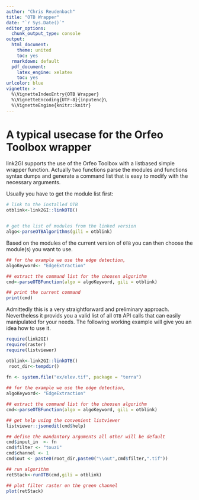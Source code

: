 ```yaml
---
author: "Chris Reudenbach"
title: "OTB Wrapper"
date: "`r Sys.Date()`"
editor_options:
  chunk_output_type: console
output:
  html_document: 
    theme: united
    toc: yes
  rmarkdown: default
  pdf_document:
    latex_engine: xelatex
    toc: yes
urlcolor: blue
vignette: >
  %\VignetteIndexEntry{OTB Wrapper}
  %\VignetteEncoding{UTF-8}{inputenc}\
  %\VignetteEngine{knitr::knitr}
---
```



# A typical usecase for the Orfeo Toolbox wrapper
link2GI supports the use of the Orfeo Toolbox with a listbased simple wrapper function. Actually two functions parse the modules and functions syntax dumps and generate a command list that is easy to modify with the necessary arguments.

Usually you have to get the module list first:


```r
# link to the installed OTB 
otblink<-link2GI::linkOTB()


# get the list of modules from the linked version
algo<-parseOTBAlgorithms(gili = otblink)
```

Based on the modules of the current version of `OTB` you can then choose the module(s) you want to use.


```r
## for the example we use the edge detection, 
algoKeyword<- "EdgeExtraction"

## extract the command list for the choosen algorithm 
cmd<-parseOTBFunction(algo = algoKeyword, gili = otblink)

## print the current command
print(cmd)
```

Admittedly this is a very straightforward and preliminary approach. Nevertheless it provids you a valid list of all `OTB` API calls that can easily manipulated for your needs. The following working example will give you an idea how to use it.


```r
require(link2GI)
require(raster)
require(listviewer)

otblink<-link2GI::linkOTB()
 root_dir<-tempdir()
 
fn <- system.file("ex/elev.tif", package = "terra")

## for the example we use the edge detection, 
algoKeyword<- "EdgeExtraction"

## extract the command list for the choosen algorithm 
cmd<-parseOTBFunction(algo = algoKeyword, gili = otblink)

## get help using the convenient listviewer
listviewer::jsonedit(cmd$help)

## define the mandantory arguments all other will be default
cmd$input_in  <- fn
cmd$filter <- "touzi"
cmd$channel <- 1
cmd$out <- paste0(root_dir,paste0("\\out",cmd$filter,".tif"))

## run algorithm
retStack<-runOTB(cmd,gili = otblink)

## plot filter raster on the green channel
plot(retStack)








```

